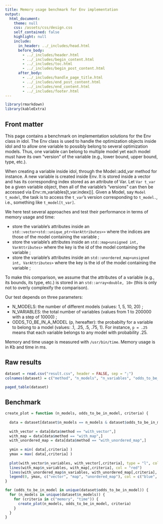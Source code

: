```yaml
---
title: Memory usage benchmark for Env implementation
output: 
  html_document:
    theme: null
    css: /assets/css/design.css
    self_contained: false
    highlight: null
    include:
      in_header: ../_includes/head.html
      before_body:
        - ../_includes/header.html
        - ../_includes/begin_content.html
        - ../_includes/toc.html
        - ../_includes/begin_post_content.html
      after_body: 
        - ../_includes/handle_page_title.html
        - ../_includes/end_post_content.html
        - ../_includes/end_content.html
        - ../_includes/footer.html
---
```


```r
library(rmarkdown)
library(kableExtra)
```

## Front matter

This page contains a benchmark on implementation solutions for the Env class in idol. The Env class is used to handle the optimization objects inside idol and to allow one variable to possibly belong to several optimization models. Thus, one variable can belong to multiple model yet each model must have its own "version" of the variable (e.g., lower bound, upper bound, type, etc.). 

When creating a variable inside idol, through the Model::add_var method for instance. A new variable is created inside Env. It is stored inside a vector and has its corresponding index stored as an attribute of Var. Let `Var t_var` be a given variable object, then all of the variable's "versions" can then be accessed via Env::m_variables[t_var.index()]. Given a Model, say `Model t_model`, the task is to access the `t_var`'s version corresponding to `t_model.`, i.e., something like `t_model[t_var]`.

We here test several approaches and test their performance in terms of memory usage and time:

- store the variable's attributes inside an `std::vector<std::unique_ptr<VarAttributes>>` where the indices are those of the model containing the variable ;
- store the variable's attributes inside an `std::map<unsigned int, VarAttributes>` where the key is the id of the model containing the variable ;
- store the variable's attributes inside an `std::unordered_map<unsigned int, VarAttributes>` where the key is the id of the model containing the variable ;

To make this comparison, we assume that the attributes of a variable (e.g., its bounds, its type, etc.) is stored in an `std::array<double, 10>` (this is only not to overly complexify the comparison).

Our test depends on three parameters:

- N_MODELS: the number of different models (values: 1, 5, 10, 20) ;
- N_VARIABLES: the total number of variables (values from 1 to 200000 with a step of 10000) ;
- ODDS_TO_BE_IN_A_MODEL (p, hereafter): the probabilty for a variable to belong to a model (values: .1, .25, .5, .75, 1). For instance, `p = .25` means that each variable belongs to any model with probability .25.

Memory and time usage is measured with `/usr/bin/time`. Memory usage is in Kb and time in ms.

## Raw results

```r
dataset = read.csv("result.csv", header = FALSE, sep = ";")
colnames(dataset) = c("method", "n_models", "n_variables", "odds_to_be_in_model", "value", "time", "memory")
```

```r
paged_table(dataset)
```

## Benchmark

```r
create_plot = function (n_models, odds_to_be_in_model, criteria) {
  
  data = dataset[dataset$n_models == n_models & dataset$odds_to_be_in_model == odds_to_be_in_model,]
  
  with_vector = data[data$method == "with_vector",]
  with_map = data[data$method == "with_map",]
  with_unordered_map = data[data$method == "with_unordered_map",]
  
  ymin = min( data[,criteria] )
  ymax = max( data[,criteria] )
  
  plot(with_vector$n_variables, with_vector[,criteria], type = "l", col = "blue", ylim = c(ymin, ymax), main = paste(criteria, "with", n_models, "models and p =", odds_to_be_in_model), xlab = "n. variables", ylab = criteria)
  lines(with_map$n_variables, with_map[,criteria], col = "red")
  lines(with_unordered_map$n_variables, with_unordered_map[,criteria], col = "green")
  legend(0, ymax, c("vector", "map", "unordered_map"), col = c("blue", "red", "green"), lwd = 1)
}

for (odds_to_be_in_model in unique(dataset$odds_to_be_in_model)) {
  for (n_models in unique(dataset$n_models)) {
    for (criteria in c("memory", "time")) {
      create_plot(n_models, odds_to_be_in_model, criteria)
    }
  }
}

```
